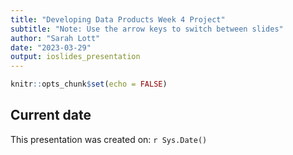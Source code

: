 ```yaml
---
title: "Developing Data Products Week 4 Project"
subtitle: "Note: Use the arrow keys to switch between slides"
author: "Sarah Lott"
date: "2023-03-29"
output: ioslides_presentation
---
```


```r
knitr::opts_chunk$set(echo = FALSE)
```

## Current date

This presentation was created on: `r Sys.Date()`

